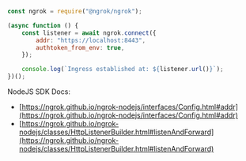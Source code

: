 ```jsx
const ngrok = require("@ngrok/ngrok");

(async function () {
	const listener = await ngrok.connect({
		addr: "https://localhost:8443",
		authtoken_from_env: true,
	});

	console.log(`Ingress established at: ${listener.url()}`);
})();
```

NodeJS SDK Docs:

- [https://ngrok.github.io/ngrok-nodejs/interfaces/Config.html#addr](https://ngrok.github.io/ngrok-nodejs/interfaces/Config.html#addr)
- [https://ngrok.github.io/ngrok-nodejs/classes/HttpListenerBuilder.html#listenAndForward](https://ngrok.github.io/ngrok-nodejs/classes/HttpListenerBuilder.html#listenAndForward)
